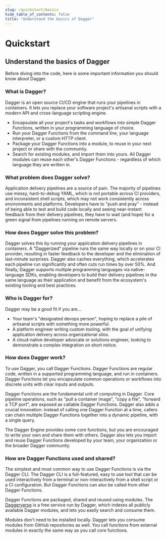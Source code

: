 ```yaml
---
slug: /quickstart/basics
hide_table_of_contents: false
title: "Understand the basics of Dagger"
---
```


# Quickstart

## Understand the basics of Dagger

Before diving into the code, here is some important information you should know about Dagger.

### What is Dagger?

Dagger is an open source CI/CD engine that runs your pipelines in containers. It lets you replace your software project's artisanal scripts with a modern API and cross-language scripting engine.

- Encapsulate all your project's tasks and workflows into simple Dagger Functions, written in your programming language of choice.
- Run your Dagger Functions from the command line, your language interpreter, or a custom HTTP client.
- Package your Dagger Functions into a module, to reuse in your next project or share with the community.
- Search for existing modules, and import them into yours. All Dagger modules can reuse each other's Dagger Functions - regardless of which language they are written in.

### What problem does Dagger solve?

Application delivery pipelines are a source of pain. The majority of pipelines use messy, hard-to-debug YAML, which is not portable across CI providers, and inconsistent shell scripts, which may not work consistently across environments and platforms. Developers have to "push and pray" - instead of being able to test and build code locally and seeing near-instant feedback from their delivery pipelines, they have to wait (and hope) for a green signal from pipelines running on remote servers.

### How does Dagger solve this problem?

Dagger solves this by running your application delivery pipelines in containers. A "Daggerized" pipeline runs the same way locally or on your CI provider, resulting in faster feedback to the developer and the elimination of last-minute surprises. Dagger also caches everything, which accelerates each pipeline run significantly and often cuts run times by over 50%. And finally, Dagger supports multiple programming languages via native-language SDKs, enabling developers to build their delivery pipelines in the same language as their application and benefit from the ecosystem's existing tooling and best practices.

### Who is Dagger for?

Dagger may be a good fit if you are...

- Your team's "designated devops person", hoping to replace a pile of artisanal scripts with something more powerful.
- A platform engineer writing custom tooling, with the goal of unifying application delivery across organizational silos.
- A cloud-native developer advocate or solutions engineer, looking to demonstrate a complex integration on short notice.

### How does Dagger work?

To use Dagger, you call Dagger Functions. Dagger Functions are regular code, written in a supported programming language, and run in containers. Dagger Functions let you encapsulate common operations or workflows into discrete units with clear inputs and outputs.

Dagger Functions are the fundamental unit of computing in Dagger. Core pipeline operations, such as "pull a container image", "copy a file", "forward a TCP port", are exposed as callable Dagger Functions. Dagger also adds a crucial innovation: instead of calling one Dagger Function at a time, callers can chain multiple Dagger Functions together into a dynamic pipeline, with a single query.

The Dagger Engine provides some core functions, but you are encouraged to write your own and share them with others. Dagger also lets you import and reuse Dagger Functions developed by your team, your organization or the broader Dagger community.

### How are Dagger Functions used and shared?

The simplest and most common way to use Dagger Functions is via the Dagger CLI. The Dagger CLI is a full-featured, easy to use tool that can be used interactively from a terminal or non-interactively from a shell script or a CI configuration. But Dagger Functions can also be called from other Dagger Functions.

Dagger Functions are packaged, shared and reused using modules. The [Daggerverse](https://daggerverse.dev) is a free service run by Dagger, which indexes all publicly available Dagger modules, and lets you easily search and consume them.

Modules don't need to be installed locally. Dagger lets you consume modules from GitHub repositories as well. You call functions from external modules in exactly the same way as you call core functions.
